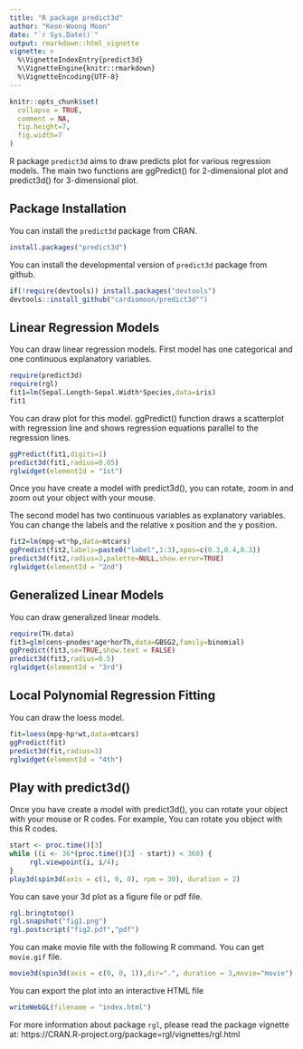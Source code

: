 ```yaml
---
title: "R package predict3d"
author: "Keon-Woong Moon"
date: "`r Sys.Date()`"
output: rmarkdown::html_vignette
vignette: >
  %\VignetteIndexEntry{predict3d}
  %\VignetteEngine{knitr::rmarkdown}
  %\VignetteEncoding{UTF-8}
---
```


```r
knitr::opts_chunk$set(
  collapse = TRUE,
  comment = NA,
  fig.height=7,
  fig.width=7
)
```

R package `predict3d` aims to draw predicts plot for various regression models. The main two functions are ggPredict() for 2-dimensional plot and predict3d() for 3-dimensional plot.

## Package Installation

You can install the `predict3d` package from CRAN.

```r
install.packages("predict3d")
```


You can install the developmental version of `predict3d` package from github.

```r
if(!require(devtools)) install.packages("devtools")
devtools::install_github("cardiomoon/predict3d"")
```

## Linear Regression Models

You can draw linear regression models. First model has one categorical and one continuous explanatory variables.

```r
require(predict3d)
require(rgl)
fit1=lm(Sepal.Length~Sepal.Width*Species,data=iris)
fit1
```

You can draw plot for this model. ggPredict() function draws a scatterplot with regression line and shows regression equations parallel to the regression lines.

```r
ggPredict(fit1,digits=1)
predict3d(fit1,radius=0.05)
rglwidget(elementId = "1st")
```

Once you have create a model with predict3d(), you can rotate, zoom in and zoom out your object with your mouse.

The second model has two continuous variables as explanatory variables. You can change the labels and the relative x position and the y position.

```r
fit2=lm(mpg~wt*hp,data=mtcars)
ggPredict(fit2,labels=paste0("label",1:3),xpos=c(0.3,0.4,0.3))
predict3d(fit2,radius=3,palette=NULL,show.error=TRUE)
rglwidget(elementId = "2nd")

```

## Generalized Linear Models

You can draw generalized linear models.

```r
require(TH.data)
fit3=glm(cens~pnodes*age*horTh,data=GBSG2,family=binomial)
ggPredict(fit3,se=TRUE,show.text = FALSE)
predict3d(fit3,radius=0.5)
rglwidget(elementId = "3rd")
```

## Local Polynomial Regression Fitting

You can draw the loess model.

```r
fit=loess(mpg~hp*wt,data=mtcars)
ggPredict(fit)
predict3d(fit,radius=3)
rglwidget(elementId = "4th")
```

## Play with predict3d()

Once you have create a model with predict3d(), you can rotate your object with your mouse or R codes. For example, You can rotate you object with this R codes.

```r
start <- proc.time()[3]
while ((i <- 36*(proc.time()[3] - start)) < 360) {
     rgl.viewpoint(i, i/4); 
}
play3d(spin3d(axis = c(1, 0, 0), rpm = 30), duration = 2)
```

You can save your 3d plot as a figure file or pdf file.

```r
rgl.bringtotop()
rgl.snapshot("fig1.png")               
rgl.postscript("fig2.pdf","pdf")
```

You can make movie file with the following R command. You can get `movie.gif` file.

```r
movie3d(spin3d(axis = c(0, 0, 1)),dir=".", duration = 3,movie="movie")
```

You can export the plot into an interactive HTML file

```r
writeWebGL(filename = "index.html")
```


For more information about package `rgl`, please read the package vignette at: https://CRAN.R-project.org/package=rgl/vignettes/rgl.html

